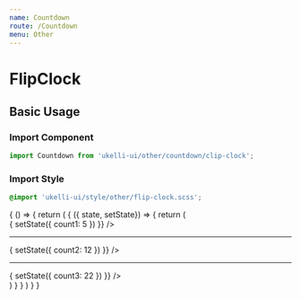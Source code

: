 ```yaml
---
name: Countdown
route: /Countdown
menu: Other
---
```




# FlipClock

## Basic Usage

### Import Component

```js
import Countdown from 'ukelli-ui/other/countdown/clip-clock';
```

### Import Style

```scss
@import 'ukelli-ui/style/other/flip-clock.scss';
```

<Playground className="bg_default">
  {
    () => {
      return (
        <State initial={{
          count1: 4,
          count2: 12,
          count3: 22,
        }}>
          {
            ({ state, setState}) => {
              return (
                <div>
                  <FlipClock
                    start={state.count1}
                    height={40}
                    width={60}
                    onTimeout={e => {
                      setState({
                        count1: 5
                      })
                    }} />
                  <hr />
                  <FlipClock
                    start={state.count2}
                    needProgress
                    onTimeout={e => {
                      setState({
                        count2: 12
                      })
                    }} />
                  <hr />
                  <FlipClock
                    start={state.count3}
                    flipItemStyle={{
                      backgroundColor: '#f7f7f7',
                      color: '#555'
                    }}
                    needProgress
                    onTimeout={e => {
                      setState({
                        count3: 22
                      })
                    }} />
                </div>
              )
            }
          }
        </State>
      )
    }
  }
</Playground>

<Props of={FlipClock} />
